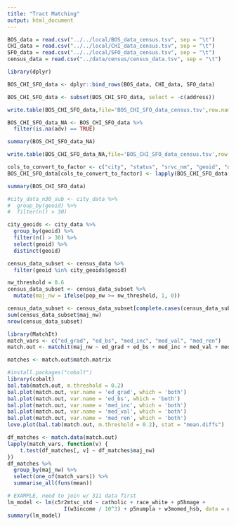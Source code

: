 ```yaml
---
title: "Tract Matching"
output: html_document
---
```


```r
BOS_data = read.csv("../../local/BOS_data_census.tsv", sep = "\t")
CHI_data = read.csv("../../local/CHI_data_census.tsv", sep = "\t")
SFO_data = read.csv("../../local/SFO_data_census.tsv", sep = "\t")
census_data = read.csv("../data/census/census_data.tsv", sep = "\t")
```

```r
library(dplyr)
```

```r
BOS_CHI_SFO_data <- dplyr::bind_rows(BOS_data, CHI_data, SFO_data)
```

```r
BOS_CHI_SFO_data <- subset(BOS_CHI_SFO_data, select = -c(address))
```

```r
write.table(BOS_CHI_SFO_data,file='BOS_CHI_SFO_data_census.tsv',row.names=FALSE,quote=FALSE,sep="\t")
```

```r
BOS_CHI_SFO_data_NA <- BOS_CHI_SFO_data %>%
  filter(is.na(adv) == TRUE)
```

```r
summary(BOS_CHI_SFO_data_NA)
```

```r
write.table(BOS_CHI_SFO_data_NA,file='BOS_CHI_SFO_data_census.tsv',row.names=FALSE,quote=FALSE,sep="\t")
```



```r
cols_to_convert_to_factor <- c("city", "status", "srvc_nm", "geoid", "detail", "st_fip", "cty_fip", "trt_fip", "state", "req_aim", "illegal", "adv", "topic")
BOS_CHI_SFO_data[cols_to_convert_to_factor] <- lapply(BOS_CHI_SFO_data[cols_to_convert_to_factor], as.factor)
```

```r
summary(BOS_CHI_SFO_data)
```


```r
#city_data_n30_sub <- city_data %>%
#  group_by(geoid) %>%
#  filter(n() > 30)
```

```r
city_geoids <- city_data %>%
  group_by(geoid) %>%
  filter(n() > 30) %>%
  select(geoid) %>%
  distinct(geoid)
```

```r
census_data_subset <- census_data %>%
  filter(geoid %in% city_geoids$geoid)
```

```r
nw_threshold = 0.6
census_data_subset <- census_data_subset %>%
  mutate(maj_nw = ifelse(pop_nw >= nw_threshold, 1, 0))

census_data_subset <- census_data_subset[complete.cases(census_data_subset), ]
sum(census_data_subset$maj_nw)
nrow(census_data_subset)
```

```r
library(MatchIt)
match_vars <- c("ed_grad", "ed_bs", "med_inc", "med_val", "med_ren")
match.out <- matchit(maj_nw ~ ed_grad + ed_bs + med_inc + med_val + med_ren, data = census_data_subset, replace = TRUE)
```

```r
matches <- match.out$match.matrix
```

```r
#install.packages("cobalt")
library(cobalt)
bal.tab(match.out, m.threshold = 0.2)
bal.plot(match.out, var.name = 'ed_grad', which = 'both')
bal.plot(match.out, var.name = 'ed_bs', which = 'both')
bal.plot(match.out, var.name = 'med_inc', which = 'both')
bal.plot(match.out, var.name = 'med_val', which = 'both')
bal.plot(match.out, var.name = 'med_ren', which = 'both')
love.plot(bal.tab(match.out, m.threshold = 0.2), stat = "mean.diffs")
```

```r
df_matches <- match.data(match.out)
lapply(match_vars, function(v) {
    t.test(df_matches[, v] ~ df_matches$maj_nw)
})
df_matches %>%
  group_by(maj_nw) %>%
  select(one_of(match_vars)) %>%
  summarise_all(funs(mean))
```

```r
# EXAMPLE, need to join w/ 311 data first
lm_model <- lm(c5r2mtsc_std ~ catholic + race_white + p5hmage +
                  I(w3income / 10^3) + p5numpla + w3momed_hsb, data = dta_m)
summary(lm_model)
```





